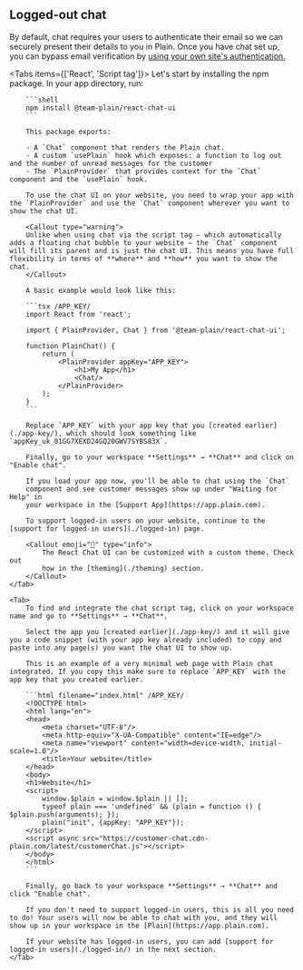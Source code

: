
## Logged-out chat

By default, chat requires your users to authenticate their email so we can securely present their details to you in Plain.
Once you have chat set up, you can bypass email verification by [using your own site's authentication.](logged-in)

<Tabs items={['React', 'Script tag']}>
    <Tab>
        Let's start by installing the npm package. In your app directory, run:

        ```shell
        npm install @team-plain/react-chat-ui
        ```

        This package exports:

        - A `Chat` component that renders the Plain chat.
        - A custom `usePlain` hook which exposes: a function to log out and the number of unread messages for the customer
        - The `PlainProvider` that provides context for the `Chat` component and the `usePlain` hook.

        To use the chat UI on your website, you need to wrap your app with the `PlainProvider` and use the `Chat` component wherever you want to show the chat UI.

        <Callout type="warning">
        Unlike when using chat via the script tag — which automatically adds a floating chat bubble to your website — the `Chat` component will fill its parent and is just the chat UI. This means you have full flexibility in terms of **where** and **how** you want to show the chat.
        </Callout>

        A basic example would look like this:

        ```tsx /APP_KEY/
        import React from 'react';

        import { PlainProvider, Chat } from '@team-plain/react-chat-ui';

        function PlainChat() {
            return (
                <PlainProvider appKey="APP_KEY">
                    <h1>My App</h1>
                    <Chat/>
                </PlainProvider>
            );
        }
        ```

        Replace `APP_KEY` with your app key that you [created earlier](./app-key/), which should look something like `appKey_uk_01GG7XEXD24GQ20GWV7SYBS83X`.

        Finally, go to your workspace **Settings** → **Chat** and click on "Enable chat".

        If you load your app now, you'll be able to chat using the `Chat`
        component and see customer messages show up under "Waiting for Help" in
        your workspace in the [Support App](https://app.plain.com).

        To support logged-in users on your website, continue to the [support for logged-in users](./logged-in) page.

        <Callout emoji="🎨" type="info">
            The React Chat UI can be customized with a custom theme. Check out
            how in the [theming](./theming) section.
        </Callout>
    </Tab>

    <Tab>
        To find and integrate the chat script tag, click on your workspace name and go to **Settings** → **Chat**.

        Select the app you [created earlier](./app-key/) and it will give you a code snippet (with your app key already included) to copy and paste into any page(s) you want the chat UI to show up.

        This is an example of a very minimal web page with Plain chat integrated. If you copy this make sure to replace `APP_KEY` with the app key that you created earlier.

        ```html filename="index.html" /APP_KEY/
        <!DOCTYPE html>
        <html lang="en">
        <head>
            <meta charset="UTF-8"/>
            <meta http-equiv="X-UA-Compatible" content="IE=edge"/>
            <meta name="viewport" content="width=device-width, initial-scale=1.0"/>
            <title>Your website</title>
        </head>
        <body>
        <h1>Website</h1>
        <script>
            window.$plain = window.$plain || [];
            typeof plain === 'undefined' && (plain = function () { $plain.push(arguments); });
            plain("init", {appKey: "APP_KEY"});
        </script>
        <script async src="https://customer-chat.cdn-plain.com/latest/customerChat.js"></script>
        </body>
        </html>
        ```

        Finally, go back to your workspace **Settings** → **Chat** and click "Enable chat".

        If you don't need to support logged-in users, this is all you need to do! Your users will now be able to chat with you, and they will show up in your workspace in the [Plain](https://app.plain.com).

        If your website has logged-in users, you can add [support for logged-in users](./logged-in/) in the next section.
    </Tab>

</Tabs>
